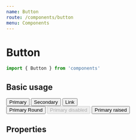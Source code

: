 ```yaml
---
name: Button
route: /components/button
menu: Components
---
```



# Button

```js
import { Button } from 'components'
```

## Basic usage

<Playground>
  <Button primary>Primary</Button>
  <Button secondary>Secondary</Button>
  <Button link>Link</Button>
  <br />
  <Button primary round>
    Primary Round
  </Button>
  <Button primary disabled>
    Primary disabled
  </Button>
  <Button primary raised>
    Primary raised
  </Button>
</Playground>

## Properties

<PropsTable of={Button} />
